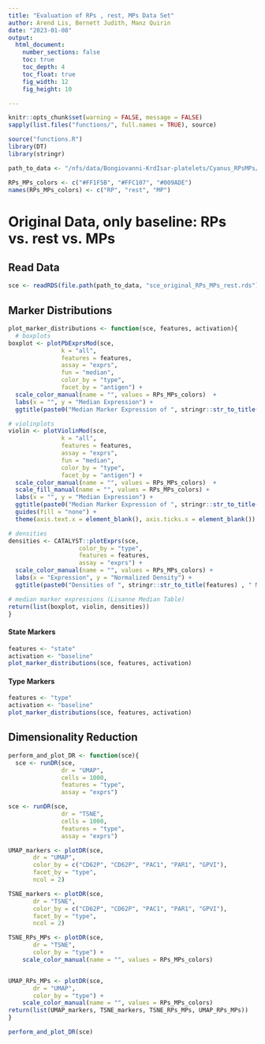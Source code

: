 ```yaml
---
title: "Evaluation of RPs , rest, MPs Data Set"
author: Arend Lis, Bernett Judith, Manz Quirin
date: "2023-01-08"
output: 
  html_document:
    number_sections: false
    toc: true
    toc_depth: 4
    toc_float: true
    fig_width: 12
    fig_height: 10

---
```


```r
knitr::opts_chunk$set(warning = FALSE, message = FALSE) 
sapply(list.files("functions/", full.names = TRUE), source)

source("functions.R")
library(DT)
library(stringr)

path_to_data <- "/nfs/data/Bongiovanni-KrdIsar-platelets/Cyanus_RPsMPs/data"

RPs_MPs_colors <- c("#FF1F5B", "#FFC107", "#009ADE")
names(RPs_MPs_colors) <- c("RP", "rest", "MP")

```


# Original Data, only baseline: RPs vs. rest vs. MPs

## Read Data

```r
sce <- readRDS(file.path(path_to_data, "sce_original_RPs_MPs_rest.rds"))
```

## Marker Distributions

```r
plot_marker_distributions <- function(sce, features, activation){
  # boxplots
boxplot <- plotPbExprsMod(sce,
               k = "all",
               features = features,
               assay = "exprs",
               fun = "median",
               color_by = "type",
               facet_by = "antigen") + 
  scale_color_manual(name = "", values = RPs_MPs_colors)  + 
  labs(x = "", y = "Median Expression") +
  ggtitle(paste0("Median Marker Expression of ", stringr::str_to_title(features) , " Markers of ", stringr::str_to_title(activation) ," Samples"))

# violinplots
violin <- plotViolinMod(sce,
               k = "all",
               features = features,
               assay = "exprs",
               fun = "median",
               color_by = "type",
               facet_by = "antigen") + 
  scale_color_manual(name = "", values = RPs_MPs_colors)  + 
  scale_fill_manual(name = "", values = RPs_MPs_colors) + 
  labs(x = "", y = "Median Expression") +
  ggtitle(paste0("Median Marker Expression of ", stringr::str_to_title(features) , " Markers of ", stringr::str_to_title(activation) ," Samples")) +
  guides(fill = "none") +
  theme(axis.text.x = element_blank(), axis.ticks.x = element_blank()) 

# densities
densities <- CATALYST::plotExprs(sce,
                    color_by = "type",
                    features = features,
                    assay = "exprs") +
  scale_color_manual(name = "", values = RPs_MPs_colors) +
  labs(x = "Expression", y = "Normalized Density") +
  ggtitle(paste0("Densities of ", stringr::str_to_title(features) , " Markers of ", stringr::str_to_title(activation) ," Samples"))

# median marker expressions (Lisanne Median Table)
return(list(boxplot, violin, densities))
}
```

#### State Markers

```r
features <- "state"
activation <- "baseline"
plot_marker_distributions(sce, features, activation)
```

#### Type Markers

```r
features <- "type"
activation <- "baseline"
plot_marker_distributions(sce, features, activation)
```

## Dimensionality Reduction

```r
perform_and_plot_DR <- function(sce){
  sce <- runDR(sce,
               dr = "UMAP",
               cells = 1000,
               features = "type",
               assay = "exprs")

sce <- runDR(sce,
               dr = "TSNE",
               cells = 1000,
               features = "type",
               assay = "exprs")

UMAP_markers <- plotDR(sce, 
       dr = "UMAP",
       color_by = c("CD62P", "CD62P", "PAC1", "PAR1", "GPVI"),
       facet_by = "type",
       ncol = 2)

TSNE_markers <- plotDR(sce, 
       dr = "TSNE",
       color_by = c("CD62P", "CD62P", "PAC1", "PAR1", "GPVI"),
       facet_by = "type",
       ncol = 2)

TSNE_RPs_MPs <- plotDR(sce,
       dr = "TSNE",
       color_by = "type") +
    scale_color_manual(name = "", values = RPs_MPs_colors)


UMAP_RPs_MPs <- plotDR(sce,
       dr = "UMAP",
       color_by = "type") +
    scale_color_manual(name = "", values = RPs_MPs_colors) 
return(list(UMAP_markers, TSNE_markers, TSNE_RPs_MPs, UMAP_RPs_MPs))
}
```


```r
perform_and_plot_DR(sce)
```

